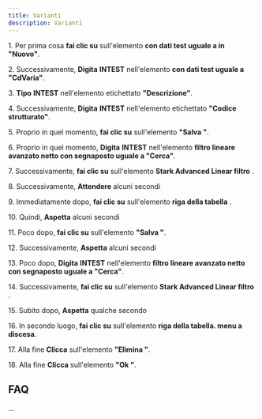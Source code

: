 ```yaml
---
title: Varianti
description: Varianti
---
```

1\. Per prima cosa **fai clic su** sull'elemento **con dati test uguale a in "Nuovo"**.  
  
2\. Successivamente, **Digita** **INTEST** nell'elemento **con dati test uguale a "CdVaria"**.  
  
3\. **Tipo** **INTEST** nell'elemento etichettato **"Descrizione"**.  
  
4\. Successivamente, **Digita** **INTEST** nell'elemento etichettato **"Codice strutturato"**.  
  
5\. Proprio in quel momento, **fai clic su** sull'elemento **"Salva "**.  
  
6\. Proprio in quel momento, **Digita** **INTEST** nell'elemento **filtro lineare avanzato netto con segnaposto uguale a "Cerca"**.  
  
7\. Successivamente, **fai clic su** sull'elemento **Stark Advanced Linear filtro** .  
  
8\. Successivamente, **Attendere** alcuni secondi  
  
9\. Immediatamente dopo, **fai clic su** sull'elemento **riga della tabella** .  
  
10\. Quindi, **Aspetta** alcuni secondi  
  
11\. Poco dopo, **fai clic su** sull'elemento **"Salva "**.  
  
12\. Successivamente, **Aspetta** alcuni secondi  
  
13\. Poco dopo, **Digita** **INTEST** nell'elemento **filtro lineare avanzato netto con segnaposto uguale a "Cerca"**.  
  
14\. Successivamente, **fai clic su** sull'elemento **Stark Advanced Linear filtro** .  
  
15\. Subito dopo, **Aspetta** qualche secondo  
  
16\. In secondo luogo, **fai clic su** sull'elemento **riga della tabella. menu a discesa**.  
  
17\. Alla fine **Clicca** sull'elemento **"Elimina "**.  
  
18\. Alla fine **Clicca** sull'elemento **"Ok "**.  

FAQ
---

...